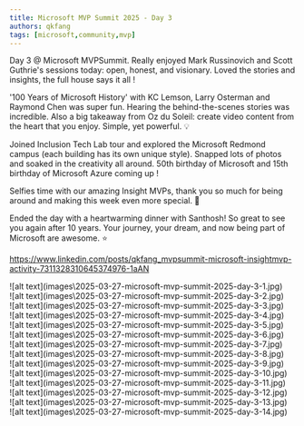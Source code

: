 ```yaml
---
title: Microsoft MVP Summit 2025 - Day 3
authors: qkfang
tags: [microsoft,community,mvp]
---
```


Day 3 @ Microsoft MVPSummit. Really enjoyed Mark Russinovich and Scott Guthrie's sessions today: open, honest, and visionary. Loved the stories and insights, the full house says it all !

'100 Years of Microsoft History' with KC Lemson, Larry Osterman and Raymond Chen was super fun. Hearing the behind-the-scenes stories was incredible. Also a big takeaway from Oz du Soleil: create video content from the heart that you enjoy. Simple, yet powerful. 💡

Joined Inclusion Tech Lab tour and explored the Microsoft Redmond campus (each building has its own unique style). Snapped lots of photos and soaked in the creativity all around. 50th birthday of Microsoft and 15th birthday of Microsoft Azure coming up !

Selfies time with our amazing Insight MVPs, thank you so much for being around and making this week even more special. 🙌 

Ended the day with a heartwarming dinner with Santhosh! So great to see you again after 10 years. Your journey, your dream, and now being part of Microsoft are awesome. ⭐

https://www.linkedin.com/posts/qkfang_mvpsummit-microsoft-insightmvp-activity-7311328310645374976-1aAN


<div className="img-grid">
  <div className="img-item">
    ![alt text](images\2025-03-27-microsoft-mvp-summit-2025-day-3-1.jpg)
  </div>
  <div className="img-item">
    ![alt text](images\2025-03-27-microsoft-mvp-summit-2025-day-3-2.jpg)
  </div>
  <div className="img-item">
    ![alt text](images\2025-03-27-microsoft-mvp-summit-2025-day-3-3.jpg)
  </div>
  <div className="img-item">
    ![alt text](images\2025-03-27-microsoft-mvp-summit-2025-day-3-4.jpg)
  </div>
  <div className="img-item">
    ![alt text](images\2025-03-27-microsoft-mvp-summit-2025-day-3-5.jpg)
  </div>
  <div className="img-item">
    ![alt text](images\2025-03-27-microsoft-mvp-summit-2025-day-3-6.jpg)
  </div>
  <div className="img-item">
    ![alt text](images\2025-03-27-microsoft-mvp-summit-2025-day-3-7.jpg)
  </div>
  <div className="img-item">
    ![alt text](images\2025-03-27-microsoft-mvp-summit-2025-day-3-8.jpg)
  </div>
  <div className="img-item">
    ![alt text](images\2025-03-27-microsoft-mvp-summit-2025-day-3-9.jpg)
  </div>
  <div className="img-item">
    ![alt text](images\2025-03-27-microsoft-mvp-summit-2025-day-3-10.jpg)
  </div>
  <div className="img-item">
    ![alt text](images\2025-03-27-microsoft-mvp-summit-2025-day-3-11.jpg)
  </div>
  <div className="img-item">
    ![alt text](images\2025-03-27-microsoft-mvp-summit-2025-day-3-12.jpg)
  </div>
  <div className="img-item">
    ![alt text](images\2025-03-27-microsoft-mvp-summit-2025-day-3-13.jpg)
  </div>
  <div className="img-item">
    ![alt text](images\2025-03-27-microsoft-mvp-summit-2025-day-3-14.jpg)
  </div>
</div>



